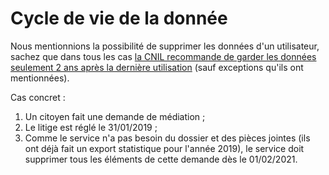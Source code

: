 # Cycle de vie de la donnée

Nous mentionnions la possibilité de supprimer les données d'un utilisateur, sachez que dans tous les cas [la CNIL recommande de garder les données seulement 2 ans après la dernière utilisation](https://www.cnil.fr/fr/les-durees-de-conservation-des-donnees) (sauf exceptions qu'ils ont mentionnées).

Cas concret :

1.  Un citoyen fait une demande de médiation ;
2.  Le litige est réglé le 31/01/2019 ;
3.  Comme le service n'a pas besoin du dossier et des pièces jointes (ils ont déjà fait un export statistique pour l'année 2019), le service doit supprimer tous les éléments de cette demande dès le 01/02/2021.
